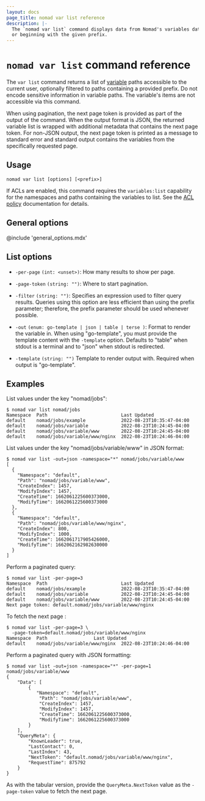```yaml
---
layout: docs
page_title: nomad var list reference
description: |-
  The `nomad var list` command displays data from Nomad's variables datastore at
  or beginning with the given prefix.
---
```


# `nomad var list` command reference

The `var list` command returns a list of [variable][] paths accessible to the
current user, optionally filtered to paths containing a provided prefix. Do not
encode sensitive information in variable paths. The variable's items are not
accessible via this command.

When using pagination, the next page token is provided as part of the output of
the command. When the output format is JSON, the returned variable list is
wrapped with additional metadata that contains the next page token. For non-JSON
output, the next page token is printed as a message to standard error and
standard output contains the variables from the specifically requested page.


## Usage

```plaintext
nomad var list [options] [<prefix>]
```

If ACLs are enabled, this command requires the `variables:list` capability for
the namespaces and paths containing the variables to list. See the [ACL policy][]
documentation for details.

## General options

@include 'general_options.mdx'

## List options

- `-per-page` `(int: <unset>)`: How many results to show per page.

- `-page-token` `(string: "")`: Where to start pagination.

- `-filter` `(string: "")`: Specifies an expression used to filter query
  results. Queries using this option are less efficient than using the prefix
  parameter; therefore, the prefix parameter should be used whenever possible.

- `-out` `(enum: go-template | json | table | terse )`: Format to render the
  variable in. When using "go-template", you must provide the template content
  with the `-template` option. Defaults to "table" when stdout is a terminal and
  to "json" when stdout is redirected.

- `-template` `(string: "")` Template to render output with. Required when
  output is "go-template".

## Examples

List values under the key "nomad/jobs":

```shell-session
$ nomad var list nomad/jobs
Namespace  Path                           Last Updated
default    nomad/jobs/example             2022-08-23T10:35:47-04:00
default    nomad/jobs/variable            2022-08-23T10:24:45-04:00
default    nomad/jobs/variable/www        2022-08-23T10:24:45-04:00
default    nomad/jobs/variable/www/nginx  2022-08-23T10:24:46-04:00
```

List values under the key "nomad/jobs/variable/www" in JSON format:

```shell-session
$ nomad var list -out=json -namespace="*" nomad/jobs/variable/www
[
  {
    "Namespace": "default",
    "Path": "nomad/jobs/variable/www",
    "CreateIndex": 1457,
    "ModifyIndex": 1457,
    "CreateTime": 1662061225600373000,
    "ModifyTime": 1662061225600373000
  },
  {
    "Namespace": "default",
    "Path": "nomad/jobs/variable/www/nginx",
    "CreateIndex": 800,
    "ModifyIndex": 1000,
    "CreateTime": 1662061717905426000,
    "ModifyTime": 1662062162982630000
  }
]
```

Perform a paginated query:

```shell-session
$ nomad var list -per-page=3
Namespace  Path                           Last Updated
default    nomad/jobs/example             2022-08-23T10:35:47-04:00
default    nomad/jobs/variable            2022-08-23T10:24:45-04:00
default    nomad/jobs/variable/www        2022-08-23T10:24:45-04:00
Next page token: default.nomad/jobs/variable/www/nginx
```

To fetch the next page :

```shell-session
$ nomad var list -per-page=3 \
  -page-token=default.nomad/jobs/variable/www/nginx
Namespace  Path                 Last Updated
default    nomad/jobs/variable/www/nginx  2022-08-23T10:24:46-04:00
```

Perform a paginated query with JSON formatting:

```shell-session
$ nomad var list -out=json -namespace="*" -per-page=1 nomad/jobs/variable/www
{
    "Data": [
        {
           "Namespace": "default",
            "Path": "nomad/jobs/variable/www",
            "CreateIndex": 1457,
            "ModifyIndex": 1457,
            "CreateTime": 1662061225600373000,
            "ModifyTime": 1662061225600373000
        }
    ],
    "QueryMeta": {
        "KnownLeader": true,
        "LastContact": 0,
        "LastIndex": 43,
        "NextToken": "default.nomad/jobs/variable/www/nginx",
        "RequestTime": 875792
    }
}
```

As with the tabular version, provide the `QueryMeta.NextToken` value as the
`-page-token` value to fetch the next page.

[variable]: /nomad/docs/concepts/variables
[ACL Policy]: /nomad/docs/other-specifications/acl-policy#variables
